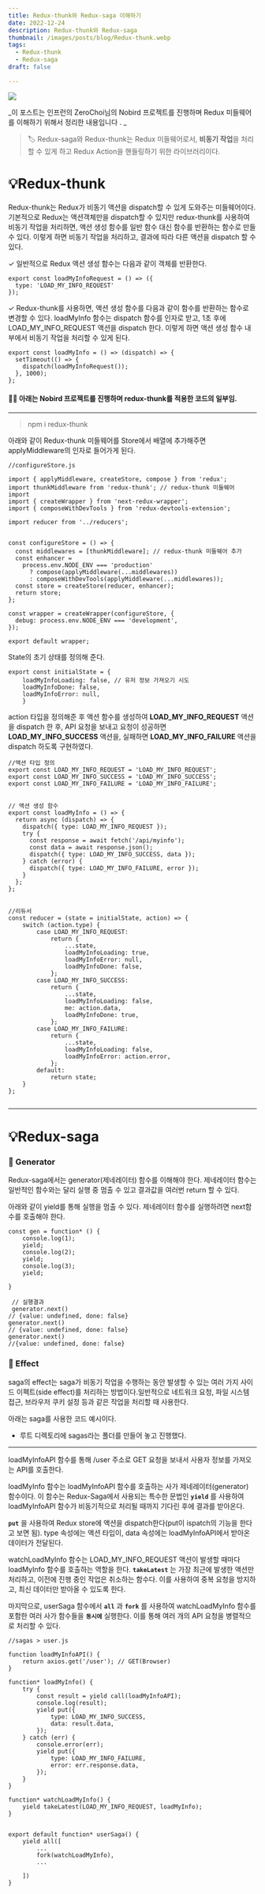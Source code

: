 ```yaml
---
title: Redux-thunk와 Redux-saga 이해하기
date: 2022-12-24
description: Redux-thunk와 Redux-saga
thumbnail: /images/posts/blog/Redux-thunk.webp
tags: 
  - Redux-thunk
  - Redux-saga
draft: false

---
```

![](https://velog.velcdn.com/images/junmieee_/post/3d65bd7b-029f-4883-b82b-aac191638178/image.webp)


_이 포스트는 인프런의 ZeroChoi님의 Nobird 프로젝트를 진행하며 Redux 미들웨어를 이해하기 위해서 정리한 내용입니다 . _

> 🏷 Redux-saga와 Redux-thunk는 Redux 미들웨어로서, **비동기 작업**을 처리할 수 있게 하고 Redux Action을 핸들링하기 위한 라이브러리이다.

# 💡Redux-thunk
Redux-thunk는 Redux가 비동기 액션을 dispatch할 수 있게 도와주는 미들웨어이다.기본적으로 Redux는 액션객체만을 dispatch할 수 있지만 redux-thunk를 사용하여 비동기 작업을 처리하면, 액션 생성 함수를 일반 함수 대신 함수를 반환하는 함수로 만들 수 있다. 이렇게 하면 비동기 작업을 처리하고, 결과에 따라 다른 액션을 dispatch 할 수 있다. 

✓ 일반적으로 Redux 액션 생성 함수는 다음과 같이 객체를 반환한다.
```
export const loadMyInfoRequest = () => ({
  type: 'LOAD_MY_INFO_REQUEST'
});

```

✓ Redux-thunk를 사용하면, 액션 생성 함수를 다음과 같이 함수를 반환하는 함수로 변경할 수 있다. loadMyInfo 함수는 dispatch 함수를 인자로 받고, 1초 후에 LOAD_MY_INFO_REQUEST 액션을 dispatch 한다. 이렇게 하면 액션 생성 함수 내부에서 비동기 작업을 처리할 수 있게 된다.

```
export const loadMyInfo = () => (dispatch) => {
  setTimeout(() => {
    dispatch(loadMyInfoRequest());
  }, 1000);
};
```


#### ☝🏿 아래는 Nobird 프로젝트를 진행하며 redux-thunk를 적용한 코드의 일부임.
---

> npm i redux-thunk

아래와 같이 Redux-thunk 미들웨어를 Store에서 배열에 추가해주면 applyMiddleware의 인자로 들어가게 된다. 
```
//configureStore.js

import { applyMiddleware, createStore, compose } from 'redux';
import thunkMiddleware from 'redux-thunk'; // redux-thunk 미들웨어 import
import { createWrapper } from 'next-redux-wrapper';
import { composeWithDevTools } from 'redux-devtools-extension';

import reducer from '../reducers';


const configureStore = () => {
  const middlewares = [thunkMiddleware]; // redux-thunk 미들웨어 추가
  const enhancer =
    process.env.NODE_ENV === 'production'
      ? compose(applyMiddleware(...middlewares))
      : composeWithDevTools(applyMiddleware(...middlewares));
  const store = createStore(reducer, enhancer);
  return store;
};

const wrapper = createWrapper(configureStore, {
  debug: process.env.NODE_ENV === 'development',
});

export default wrapper;
```

State의 초기 상태를 정의해 준다. 

```
export const initialState = {
    loadMyInfoLoading: false, // 유저 정보 가져오기 시도
    loadMyInfoDone: false,
    loadMyInfoError: null,
    }
```

action 타입을 정의해준 후 액션 함수를 생성하여 **LOAD_MY_INFO_REQUEST** 액션을 dispatch 한 후, API 요청을 보내고 요청이 성공하면 **LOAD_MY_INFO_SUCCESS** 액션을, 실패하면 **LOAD_MY_INFO_FAILURE** 액션을 dispatch 하도록 구현하였다. 

```
//액션 타입 정의
export const LOAD_MY_INFO_REQUEST = 'LOAD_MY_INFO_REQUEST';
export const LOAD_MY_INFO_SUCCESS = 'LOAD_MY_INFO_SUCCESS';
export const LOAD_MY_INFO_FAILURE = 'LOAD_MY_INFO_FAILURE';


// 액션 생성 함수
export const loadMyInfo = () => {
  return async (dispatch) => {
    dispatch({ type: LOAD_MY_INFO_REQUEST });
    try {
      const response = await fetch('/api/myinfo');
      const data = await response.json();
      dispatch({ type: LOAD_MY_INFO_SUCCESS, data });
    } catch (error) {
      dispatch({ type: LOAD_MY_INFO_FAILURE, error });
    }
  };
};


//리듀서
const reducer = (state = initialState, action) => {
    switch (action.type) {
        case LOAD_MY_INFO_REQUEST:
            return {
                ...state,
                loadMyInfoLoading: true,
                loadMyInfoError: null,
                loadMyInfoDone: false,
            };
        case LOAD_MY_INFO_SUCCESS:
            return {
                ...state,
                loadMyInfoLoading: false,
                me: action.data,
                loadMyInfoDone: true,
            };
        case LOAD_MY_INFO_FAILURE:
            return {
                ...state,
                loadMyInfoLoading: false,
                loadMyInfoError: action.error,
            };
        default:
            return state;
    }
};


```

---

# 💡Redux-saga

### 📎 Generator 
Redux-saga에서는 generator(제네레이터) 함수를 이해해야 한다. 제네레이터 함수는 일반적인 함수와는 달리 실행 중 멈출 수 있고 결과값을 여러번 return 할 수 있다. 

아래와 같이 yield를 통해 실행을 멈출 수 있다. 제네레이터 함수를 실행하려면 next함수를 호출해야 한다.

```
const gen = function* () {
    console.log(1);
    yield;
    console.log(2);
    yield;
    console.log(3);
    yield;
    
}
 
 // 실행결과
 generator.next()
// {value: undefined, done: false}
generator.next()
// {value: undefined, done: false}
generator.next()
//{value: undefined, done: false}

```

### 📎 Effect 
saga의 effect는 saga가 비동기 작업을 수행하는 동안 발생할 수 있는 여러 가지 사이드 이펙트(side effect)를 처리하는 방법이다.일반적으로 네트워크 요청, 파일 시스템 접근, 브라우저 쿠키 설정 등과 같은 작업을 처리할 때 사용한다.

아래는 saga를 사용한 코드 예시이다. 
* 루트 디렉토리에 sagas라는 폴더를 만들어 놓고 진행했다. 


--- 

loadMyInfoAPI 함수를 통해 /user 주소로 GET 요청을 보내서 사용자 정보를 가져오는 API를 호출한다.

loadMyInfo 함수는 loadMyInfoAPI 함수를 호출하는 사가 제네레이터(generator) 함수이다. 이 함수는 Redux-Saga에서 사용되는 특수한 문법인 **`yield`** 를 사용하여 loadMyInfoAPI 함수가 비동기적으로 처리될 때까지 기다린 후에 결과를 받아온다.

**`put`** 을 사용하여 Redux store에 액션을 dispatch한다(put이 ispatch의 기능을 한다고 보면 됨). type 속성에는 액션 타입이, data 속성에는 loadMyInfoAPI에서 받아온 데이터가 전달된다. 

watchLoadMyInfo 함수는 LOAD_MY_INFO_REQUEST 액션이 발생할 때마다 loadMyInfo 함수를 호출하는 역할을 한다. **`takeLatest`** 는 가장 최근에 발생한 액션만 처리하고, 이전에 진행 중인 작업은 취소하는 함수다. 이를 사용하여 중복 요청을 방지하고, 최신 데이터만 받아올 수 있도록 한다.

마지막으로, userSaga 함수에서 **`all`** 과 **`fork`** 를 사용하여 watchLoadMyInfo 함수를 포함한 여러 사가 함수들을 **`동시에`** 실행한다. 이를 통해 여러 개의 API 요청을 병렬적으로 처리할 수 있다.

```
//sagas > user.js

function loadMyInfoAPI() {
    return axios.get('/user'); // GET(Browser)
}

function* loadMyInfo() {
    try {
        const result = yield call(loadMyInfoAPI);
        console.log(result);
        yield put({
            type: LOAD_MY_INFO_SUCCESS,
            data: result.data,
        });
    } catch (err) {
        console.error(err);
        yield put({
            type: LOAD_MY_INFO_FAILURE,
            error: err.response.data,
        });
    }
}

function* watchLoadMyInfo() {
    yield takeLatest(LOAD_MY_INFO_REQUEST, loadMyInfo);
}


export default function* userSaga() {
    yield all([
       	...
        fork(watchLoadMyInfo),
		...

    ])
}
```

